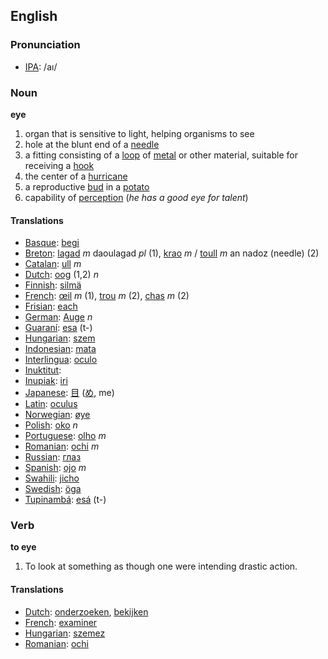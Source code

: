 ==English==
=== Pronunciation ===
*[[w:IPA|IPA]]: /aı/

=== Noun ===

'''eye'''

#organ that is sensitive to light, helping organisms to see 
#hole at the blunt end of a [[needle]]
#a fitting consisting of a [[loop]] of [[metal]] or other material, suitable for receiving a [[hook]]
#the center of a [[hurricane]]
#a reproductive [[bud]] in a [[potato]]
#capability of [[perception]] (''he has a good eye for talent'')

==== Translations ====
*[[Basque]]: [[begi]]
*[[Breton]]: [[lagad]] ''m'' daoulagad ''pl'' (1), [[krao]] ''m'' / [[toull]] ''m'' an nadoz (needle) (2)
*[[Catalan]]: [[ull]] ''m''
*[[Dutch]]: [[oog]] (1,2) ''n''
*[[Finnish]]: [[silmä]]
*[[French]]: [[œil]] ''m'' (1), [[trou]] ''m'' (2), [[chas]] ''m'' (2)
*[[Frisian]]: [[each]]
*[[German]]: [[Auge]] ''n''
*[[Guaraní]]: [[esa]] (t-)
*[[Hungarian]]: [[szem]]
*[[Indonesian]]: [[mata]]
*[[Interlingua]]: [[oculo]]
*[[Inuktitut]]: [[]]
*[[Inupiak]]: [[iri]]
*[[Japanese]]: [[目]] ([[め]], me)
*[[Latin]]: [[oculus]]
*[[Norwegian]]: [[øye]]
*[[Polish]]: [[oko]] ''n''
*[[Portuguese]]: [[olho]] ''m''
*[[Romanian]]: [[ochi]] ''m''
*[[Russian]]: [[глаз]]
*[[Spanish]]: [[ojo]] ''m''
*[[Swahili]]: [[jicho]]
*[[Swedish]]: [[öga]]
*[[Tupinambá]]: [[esá]] (t-)

=== Verb ===

'''to eye'''

#To look at something as though one were intending drastic action.

==== Translations ====
*[[Dutch]]: [[onderzoeken]], [[bekijken]]
*[[French]]: [[examiner]]
*[[Hungarian]]: [[szemez]]
*[[Romanian]]: [[ochi]]